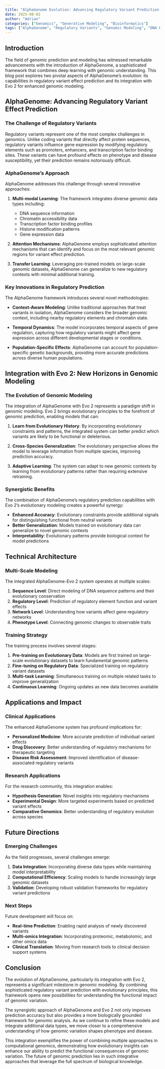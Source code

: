 ```yaml
---
title: "AlphaGenome Evolution: Advancing Regulatory Variant Prediction and Genomic Modeling"
date: 2025-08-02
author: "Adrian"
categories: ["Genomics", "Generative Modeling", "Bioinformatics"]
tags: ["AlphaGenome", "Regulatory Variants", "Genomic Modeling", "DNA Language Models"]
---
```


## Introduction

The field of genomic prediction and modeling has witnessed remarkable advancements with the introduction of AlphaGenome, a sophisticated framework that combines deep learning with genomic understanding. This blog post explores two pivotal aspects of AlphaGenome's evolution: its capabilities in regulatory variant effect prediction and its integration with Evo 2 for enhanced genomic modeling.

## AlphaGenome: Advancing Regulatory Variant Effect Prediction

### The Challenge of Regulatory Variants

Regulatory variants represent one of the most complex challenges in genomics. Unlike coding variants that directly affect protein sequences, regulatory variants influence gene expression by modifying regulatory elements such as promoters, enhancers, and transcription factor binding sites. These variants can have profound effects on phenotype and disease susceptibility, yet their prediction remains notoriously difficult.

### AlphaGenome's Approach

AlphaGenome addresses this challenge through several innovative approaches:

1. **Multi-modal Learning**: The framework integrates diverse genomic data types including:
   - DNA sequence information
   - Chromatin accessibility data
   - Transcription factor binding profiles
   - Histone modification patterns
   - Gene expression data

2. **Attention Mechanisms**: AlphaGenome employs sophisticated attention mechanisms that can identify and focus on the most relevant genomic regions for variant effect prediction.

3. **Transfer Learning**: Leveraging pre-trained models on large-scale genomic datasets, AlphaGenome can generalize to new regulatory contexts with minimal additional training.

### Key Innovations in Regulatory Prediction

The AlphaGenome framework introduces several novel methodologies:

- **Context-Aware Modeling**: Unlike traditional approaches that treat variants in isolation, AlphaGenome considers the broader genomic context, including nearby regulatory elements and chromatin state.

- **Temporal Dynamics**: The model incorporates temporal aspects of gene regulation, capturing how regulatory variants might affect gene expression across different developmental stages or conditions.

- **Population-Specific Effects**: AlphaGenome can account for population-specific genetic backgrounds, providing more accurate predictions across diverse human populations.

## Integration with Evo 2: New Horizons in Genomic Modeling

### The Evolution of Genomic Modeling

The integration of AlphaGenome with Evo 2 represents a paradigm shift in genomic modeling. Evo 2 brings evolutionary principles to the forefront of genomic prediction, enabling models that can:

1. **Learn from Evolutionary History**: By incorporating evolutionary constraints and patterns, the integrated system can better predict which variants are likely to be functional or deleterious.

2. **Cross-Species Generalization**: The evolutionary perspective allows the model to leverage information from multiple species, improving prediction accuracy.

3. **Adaptive Learning**: The system can adapt to new genomic contexts by learning from evolutionary patterns rather than requiring extensive retraining.

### Synergistic Benefits

The combination of AlphaGenome's regulatory prediction capabilities with Evo 2's evolutionary modeling creates a powerful synergy:

- **Enhanced Accuracy**: Evolutionary constraints provide additional signals for distinguishing functional from neutral variants
- **Better Generalization**: Models trained on evolutionary data can generalize to novel genomic contexts
- **Interpretability**: Evolutionary patterns provide biological context for model predictions

## Technical Architecture

### Multi-Scale Modeling

The integrated AlphaGenome-Evo 2 system operates at multiple scales:

1. **Sequence Level**: Direct modeling of DNA sequence patterns and their evolutionary conservation
2. **Regulatory Level**: Prediction of regulatory element function and variant effects
3. **Network Level**: Understanding how variants affect gene regulatory networks
4. **Phenotype Level**: Connecting genomic changes to observable traits

### Training Strategy

The training process involves several stages:

1. **Pre-training on Evolutionary Data**: Models are first trained on large-scale evolutionary datasets to learn fundamental genomic patterns
2. **Fine-tuning on Regulatory Data**: Specialized training on regulatory variant datasets
3. **Multi-task Learning**: Simultaneous training on multiple related tasks to improve generalization
4. **Continuous Learning**: Ongoing updates as new data becomes available

## Applications and Impact

### Clinical Applications

The enhanced AlphaGenome system has profound implications for:

- **Personalized Medicine**: More accurate prediction of individual variant effects
- **Drug Discovery**: Better understanding of regulatory mechanisms for therapeutic targeting
- **Disease Risk Assessment**: Improved identification of disease-associated regulatory variants

### Research Applications

For the research community, this integration enables:

- **Hypothesis Generation**: Novel insights into regulatory mechanisms
- **Experimental Design**: More targeted experiments based on predicted variant effects
- **Comparative Genomics**: Better understanding of regulatory evolution across species

## Future Directions

### Emerging Challenges

As the field progresses, several challenges emerge:

1. **Data Integration**: Incorporating diverse data types while maintaining model interpretability
2. **Computational Efficiency**: Scaling models to handle increasingly large genomic datasets
3. **Validation**: Developing robust validation frameworks for regulatory variant predictions

### Next Steps

Future development will focus on:

- **Real-time Prediction**: Enabling rapid analysis of newly discovered variants
- **Multi-omics Integration**: Incorporating proteomic, metabolomic, and other omics data
- **Clinical Translation**: Moving from research tools to clinical decision support systems

## Conclusion

The evolution of AlphaGenome, particularly its integration with Evo 2, represents a significant milestone in genomic modeling. By combining sophisticated regulatory variant prediction with evolutionary principles, this framework opens new possibilities for understanding the functional impact of genomic variation.

The synergistic approach of AlphaGenome and Evo 2 not only improves prediction accuracy but also provides a more biologically grounded framework for genomic analysis. As we continue to refine these models and integrate additional data types, we move closer to a comprehensive understanding of how genomic variation shapes phenotype and disease.

This integration exemplifies the power of combining multiple approaches in computational genomics, demonstrating how evolutionary insights can enhance our ability to predict the functional consequences of genomic variation. The future of genomic prediction lies in such integrative approaches that leverage the full spectrum of biological knowledge.